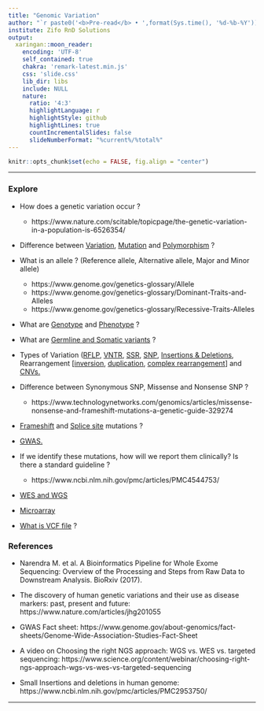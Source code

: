 ---
title: "Genomic Variation"
author: "`r paste0('<b>Pre-read</b> • ',format(Sys.time(), '%d-%b-%Y'))`"
institute: Zifo RnD Solutions
output:
  xaringan::moon_reader:
    encoding: 'UTF-8'
    self_contained: true
    chakra: 'remark-latest.min.js'
    css: 'slide.css'
    lib_dir: libs
    include: NULL
    nature:
      ratio: '4:3'
      highlightLanguage: r
      highlightStyle: github
      highlightLines: true
      countIncrementalSlides: false
      slideNumberFormat: "%current%/%total%"
---

<!--------------- Only edit title, subtitle & author above this --------------->

```{r}
knitr::opts_chunk$set(echo = FALSE, fig.align = "center")
```

---

### Explore

   * How does a genetic variation occur ?
      * https://www.nature.com/scitable/topicpage/the-genetic-variation-in-a-population-is-6526354/
      
   * Difference between [Variation](https://www.genome.gov/genetics-glossary/Genomic-Variation), [Mutation](https://www.genome.gov/genetics-glossary/Mutation) and [Polymorphism](https://www.genome.gov/genetics-glossary/Polymorphism) ?
   
   * What is an allele ? (Reference allele, Alternative allele, Major and Minor allele)
      * https://www.genome.gov/genetics-glossary/Allele
      * https://www.genome.gov/genetics-glossary/Dominant-Traits-and-Alleles
      * https://www.genome.gov/genetics-glossary/Recessive-Traits-Alleles
   
   * What are [Genotype](https://www.genome.gov/genetics-glossary/genotype) and [Phenotype](https://www.genome.gov/genetics-glossary/Phenotype) ?
   
   * What are [Germline and Somatic variants](https://www.genomicseducation.hee.nhs.uk/genotes/knowledge-hub/constitutional-germline-vs-somatic-tumour-variants/) ?
   
   * Types of Variation ([RFLP](https://www.genome.gov/genetics-glossary/Restriction-Fragment-Length-Polymorphism), [VNTR](https://www.nlm.nih.gov/exhibition/visibleproofs/education/dna/vntr.pdf), [SSR](https://www.cell.com/trends/neurosciences/fulltext/S0166-2236(08)00131-8), [SNP](https://www.genome.gov/genetics-glossary/Single-Nucleotide-Polymorphisms), [Insertions & Deletions](https://profiles.wustl.edu/en/publications/insertions-and-deletions-indels), Rearrangement [[inversion](https://www.genome.gov/genetics-glossary/Inversion), [duplication](https://www.genome.gov/genetics-glossary/Duplication), [complex rearrangement](https://pubmed.ncbi.nlm.nih.gov/17515301/)] and [CNVs.](https://www.genome.gov/genetics-glossary/Copy-Number-Variation)
   
   * Difference between Synonymous SNP, Missense and Nonsense SNP ?
      * https://www.technologynetworks.com/genomics/articles/missense-nonsense-and-frameshift-mutations-a-genetic-guide-329274
   
   * [Frameshift](https://www.genome.gov/genetics-glossary/Frameshift-Mutation) and [Splice site](https://www.qeios.com/read/4DGFPX) mutations ?
   
   * [GWAS.](https://medlineplus.gov/genetics/understanding/genomicresearch/gwastudies/#)
   
   * If we identify these mutations, how will we report them clinically? Is there a standard guideline ?
      * https://www.ncbi.nlm.nih.gov/pmc/articles/PMC4544753/
   
   * [WES and WGS](https://www.engenome.com/news/wes_wgs/)
   
   * [Microarray](https://www.genome.gov/about-genomics/fact-sheets/DNA-Microarray-Technology)
   
   * [What is VCF file](https://www.genomoncology.com/blog/what-is-a-variant-call-format-vcf-file#:~:text=A%20variant%20call%20format%20file,producing%20a%20raw%20sequence%20file.) ?


### References

   * Narendra M. et al. A Bioinformatics Pipeline for Whole Exome Sequencing: Overview of the Processing and Steps from Raw Data to Downstream Analysis. BioRxiv (2017).
   
   * The discovery of human genetic variations and their use as disease markers: past, present and future: https://www.nature.com/articles/jhg201055
   
   * GWAS Fact sheet: https://www.genome.gov/about-genomics/fact-sheets/Genome-Wide-Association-Studies-Fact-Sheet
   
   * A video on Choosing the right NGS approach: WGS vs. WES vs. targeted sequencing: https://www.science.org/content/webinar/choosing-right-ngs-approach-wgs-vs-wes-vs-targeted-sequencing
   
   * Small Insertions and deletions in human genome: https://www.ncbi.nlm.nih.gov/pmc/articles/PMC2953750/
   
---